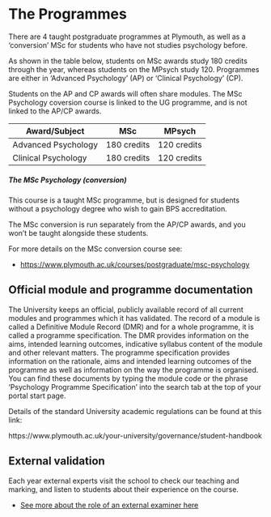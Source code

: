 # The Programmes

There are 4 taught postgraduate programmes at Plymouth, as well as a
'conversion' MSc for students who have not studies psychology before.

As shown in the table below, students on MSc awards study 180 credits through
the year, whereas students on the MPsych study 120. Programmes are either in
'Advanced Psychology' (AP) or 'Clinical Psychology' (CP).

Students on the AP and CP awards will often share modules. The MSc
Psychology coversion course is linked to the UG programme, and is not linked to
the AP/CP awards.

| Award/Subject       | MSc         | MPsych      |
| ------------------- | ----------- | ----------- |
| Advanced Psychology | 180 credits | 120 credits |
| Clinical Psychology | 180 credits | 120 credits |

##### The MSc Psychology (conversion)

This course is a taught MSc programme, but is designed for students without a
psychology degree who wish to gain BPS accreditation.

The MSc conversion is run separately from the AP/CP awards, and you won't be
taught alongside these students.

For more details on the MSc conversion course see:

-   <https://www.plymouth.ac.uk/courses/postgraduate/msc-psychology>

## Official module and programme documentation {-}

The University keeps an official, publicly available record of all current
modules and programmes which it has validated. The record of a module is called
a Definitive Module Record (DMR) and for a whole programme, it is called a
programme specification. The DMR provides information on the aims, intended
learning outcomes, indicative syllabus content of the module and other relevant
matters. The programme specification provides information on the rationale, aims
and intended learning outcomes of the programme as well as information on the
way the programme is organised. You can find these documents by typing the
module code or the phrase ‘Psychology Programme Specification’ into the search
tab at the top of your portal start page.

Details of the standard University academic regulations can be found at this
link:

https://www.plymouth.ac.uk/your-university/governance/student-handbook

## External validation

Each year external experts visit the school to check our teaching and marking,
and listen to students about their experience on the course.

-   [See more about the role of an external examiner here](https://www.heacademy.ac.uk/knowledge-hub/external-examining)

